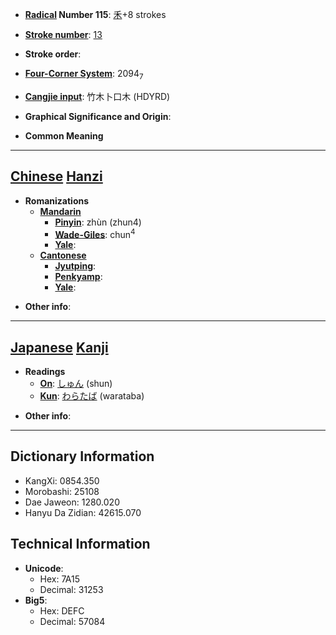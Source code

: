 * '''[[Wiktionary:Chinese radical index| Radical]] Number 115''': [[Wiktionary:Chinese radical index 禾|禾]]+8 strokes

* '''[[Wiktionary:Chinese total strokes index|Stroke number]]''': [[Wiktionary:Chinese total strokes index 13|13]]

* '''Stroke order''': 

* '''[[Wiktionary:Chinese four corner index|Four-Corner System]]''': 2094<sub>7</sub>

* '''[[Wiktionary:Chinese Cangjie index|Cangjie input]]''': 竹木卜口木 (HDYRD)

* '''Graphical Significance and Origin''': 

* '''Common Meaning'''

----

== [[Chinese]] [[Hanzi]] ==

* '''Romanizations'''
** '''[[Mandarin]]'''
*** '''[[Pinyin]]''': zhùn (zhun4)
*** '''[[Wade-Giles]]''': chun<sup>4</sup>
*** '''[[Yale]]''': 
** '''[[Cantonese]]'''
*** '''[[Jyutping]]''':
*** '''[[Penkyamp]]''': 
*** '''[[Yale]]''': 

* '''Other info''': 

----

== [[Japanese]] [[Kanji]] ==

* '''Readings'''
** '''[[On]]''': [[しゅん]] (shun)
** '''[[Kun]]''': [[わらたば]] (warataba)

* '''Other info''':  

----

== Dictionary Information ==

* KangXi: 0854.350
* Morobashi: 25108
* Dae Jaweon: 1280.020
* Hanyu Da Zidian: 42615.070

== Technical Information ==

* '''Unicode''':
** Hex: 7A15
** Decimal: 31253
* '''Big5''':
** Hex: DEFC
** Decimal: 57084
